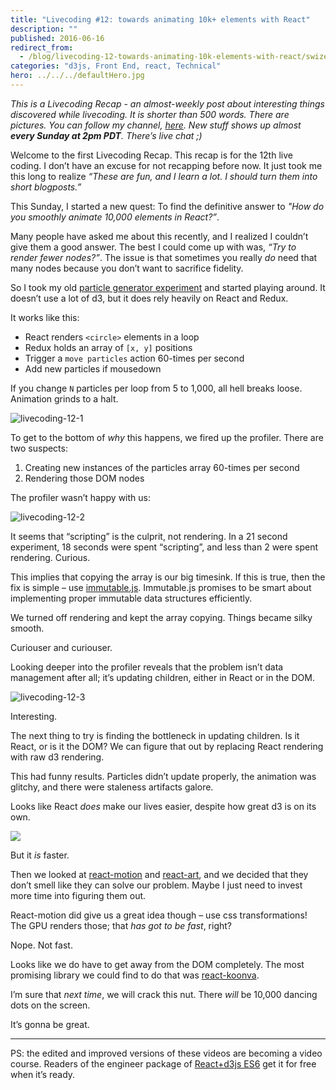 ```yaml
---
title: "Livecoding #12: towards animating 10k+ elements with React"
description: ""
published: 2016-06-16
redirect_from:
  - /blog/livecoding-12-towards-animating-10k-elements-with-react/swizec/6835
categories: "d3js, Front End, react, Technical"
hero: ../../../defaultHero.jpg
---
```


_This is a Livecoding Recap - an almost-weekly post about interesting things discovered while livecoding. It is shorter than 500 words. There are pictures. You can follow my channel, [here](https://www.livecoding.tv/swizec/). New stuff shows up almost **every Sunday at 2pm PDT**. There’s live chat ;)_

Welcome to the first Livecoding Recap. This recap is for the 12th live coding. I don’t have an excuse for not recapping before now. It just took me this long to realize _“These are fun, and I learn a lot. I should turn them into short blogposts.”_

This Sunday, I started a new quest: To find the definitive answer to _"How do you smoothly animate 10,000 elements in React?”_.

Many people have asked me about this recently, and I realized I couldn’t give them a good answer. The best I could come up with was, _“Try to render fewer nodes?”_. The issue is that sometimes you really _do_ need that many nodes because you don’t want to sacrifice fidelity.

So I took my old [particle generator experiment](https://swizec.com/blog/animating-with-react-redux-and-d3/swizec/6775) and started playing around. It doesn’t use a lot of d3, but it does rely heavily on React and Redux.

It works like this:

- React renders `<circle>` elements in a loop
- Redux holds an array of `[x, y]` positions
- Trigger a `move particles` action 60-times per second
- Add new particles if mousedown

If you change `N` particles per loop from 5 to 1,000, all hell breaks loose. Animation grinds to a halt.

![livecoding-12-1](https://swizec.com/wp-content/uploads/2016/06/livecoding-12-1-1024x551.png)

To get to the bottom of _why_ this happens, we fired up the profiler. There are two suspects:

1.  Creating new instances of the particles array 60-times per second
2.  Rendering those DOM nodes

The profiler wasn’t happy with us:

![livecoding-12-2](https://swizec.com/wp-content/uploads/2016/06/livecoding-12-2-1024x521.png)

It seems that “scripting” is the culprit, not rendering. In a 21 second experiment, 18 seconds were spent “scripting”, and less than 2 were spent rendering. Curious.

This implies that copying the array is our big timesink. If this is true, then the fix is simple – use [immutable.js](https://facebook.github.io/immutable-js/). Immutable.js promises to be smart about implementing proper immutable data structures efficiently.

We turned off rendering and kept the array copying. Things became silky smooth.

Curiouser and curiouser.

Looking deeper into the profiler reveals that the problem isn’t data management after all; it’s updating children, either in React or in the DOM.

![livecoding-12-3](https://swizec.com/wp-content/uploads/2016/06/livecoding-12-3-1024x185.png)

Interesting.

The next thing to try is finding the bottleneck in updating children. Is it React, or is it the DOM? We can figure that out by replacing React rendering with raw d3 rendering.

This had funny results. Particles didn’t update properly, the animation was glitchy, and there were staleness artifacts galore.

Looks like React _does_ make our lives easier, despite how great d3 is on its own.

![](./img/Thz3F4K.gif)

But it _is_ faster.

Then we looked at [react-motion](https://github.com/chenglou/react-motion) and [react-art](https://github.com/reactjs/react-art), and we decided that they don’t smell like they can solve our problem. Maybe I just need to invest more time into figuring them out.

React-motion did give us a great idea though – use css transformations! The GPU renders those; that _has got to be fast_, right?

Nope. Not fast.

Looks like we do have to get away from the DOM completely. The most promising library we could find to do that was [react-koonva](https://medium.com/@lavrton/using-react-with-html5-canvas-871d07d8d753#.lrwnvr1z6).

I’m sure that _next time_, we will crack this nut. There _will_ be 10,000 dancing dots on the screen.

It’s gonna be great.

---

PS: the edited and improved versions of these videos are becoming a video course. Readers of the engineer package of [React+d3js ES6](https://swizec.com/reactd3js#packages) get it for free when it’s ready.
